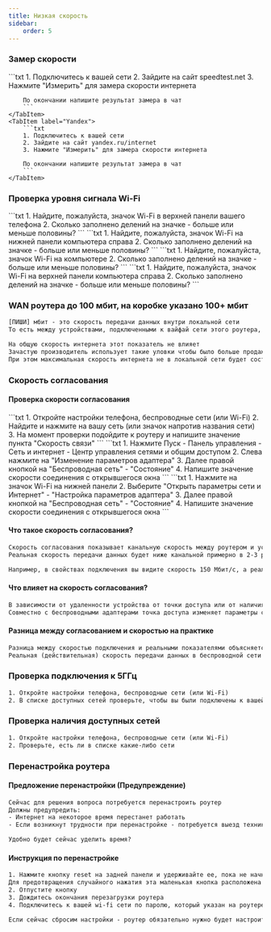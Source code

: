 ```yaml
---
title: Низкая скорость
sidebar:
    order: 5
---
```



### Замер скорости
<Tabs>
    <TabItem label="Speedtest">
        ```txt
        1. Подключитесь к вашей сети
        2. Зайдите на сайт speedtest.net
        3. Нажмите "Измерить" для замера скорости интернета

        По окончании напишите результат замера в чат
        ```
    </TabItem>
    <TabItem label="Yandex">
        ```txt
        1. Подключитесь к вашей сети
        2. Зайдите на сайт yandex.ru/internet
        3. Нажмите "Измерить" для замера скорости интернета

        По окончании напишите результат замера в чат
        ```
    </TabItem>
</Tabs>

### Проверка уровня сигнала Wi-Fi
<Tabs>
    <TabItem label="Android/iOS">
        ```txt
        1. Найдите, пожалуйста, значок Wi-Fi в верхней панели вашего телефона
        2. Сколько заполнено делений на значке - больше или меньше половины?
        ```
    </TabItem>
    <TabItem label="Windows">
        ```txt
        1. Найдите, пожалуйста, значок Wi-Fi на нижней панели компьютера справа
        2. Сколько заполнено делений на значке - больше или меньше половины?
        ```
    </TabItem>
    <TabItem label="Linux">
        ```txt
        1. Найдите, пожалуйста, значок Wi-Fi на компьютере
        2. Сколько заполнено делений на значке - больше или меньше половины?
        ```
    </TabItem>
    <TabItem label="Mac">
        ```txt
        1. Найдите, пожалуйста, значок Wi-Fi на верхней панели компьютера справа
        2. Сколько заполнено делений на значке - больше или меньше половины?
        ```
    </TabItem>
</Tabs>

### WAN роутера до 100 мбит, на коробке указано 100+ мбит
```txt
[ПИШИ] мбит - это скорость передачи данных внутри локальной сети
То есть между устройствами, подключенными к вайфай сети этого роутера, вы сможете передавать данные со скоростью до 300 мбит

На общую скорость интернета этот показатель не влияет
Зачастую производитель использует такие уловки чтобы было больше продаж
При этом максимальная скорость интернета не в локальной сети будет составлять 100мбит
```

### Скорость согласования
#### Проверка скорости согласования
<Tabs>
    <TabItem label="Android">
        ```txt
        1. Откройте настройки телефона, беспроводные сети (или Wi-Fi)
        2. Найдите и нажмите на вашу сеть (или значок напротив названия сети)
        3. На момент проверки подойдите к роутеру и напишите значение пункта "Скорость связи"
        ```
    </TabItem>
    <TabItem label="Windows">
        <Tabs>
            <TabItem label="Win7">
                ```txt
                1. Нажмите Пуск - Панель управления - Сеть и интернет - Центр управления сетями и общим доступом
                2. Слева нажмите на "Изменение параметров адаптера"
                3. Далее правой кнопкой на "Беспроводная сеть" - "Состояние"
                4. Напишите значение скорости соединения с открывшегося окна
                ```
            </TabItem>
            <TabItem label="Win8/10/11">
                ```txt
                1. Нажмите на значок Wi-Fi на нижней панели
                2. Выберите "Открыть параметры сети и Интернет" - "Настройка параметров адаптера"
                3. Далее правой кнопкой на "Беспроводная сеть" - "Состояние"
                4. Напишите значение скорости соединения с открывшегося окна
                ```
            </TabItem>
        </Tabs>
    </TabItem>
</Tabs>

#### Что такое скорость согласования?
```txt
Скорость согласования показывает канальную скорость между роутером и устройством, т.е. скорость подключения на физическом уровне
Реальная скорость передачи данных будет ниже канальной примерно в 2-3 раза

Например, в свойствах подключения вы видите скорость 150 Мбит/с, а реальная скорость передачи данных будет составлять около 60 — 70 Мбит/с
```

#### Что влияет на скорость согласования?
```txt
В зависимости от удаленности устройства от точки доступа или от наличия различных помех и препятствий будет изменяться теоретическая и, как следствие, реальная скорость передачи данных
Совместно с беспроводными адаптерами точка доступа изменяет параметры сигнала в зависимости от условий в радиоэфире (расстояние, наличие препятствий и помех, зашумленности радиоэфира и прочих факторов)
```

#### Разница между согласованием и скоростью на практике
```txt
Разница между скоростью подключения и реальными показателями объясняется прежде всего большим объемом служебных данных, потерями сетевых пакетов в беспроводной среде и затратами на повторную передачу
Реальная (действительная) скорость передачи данных в беспроводной сети зависит от настроек точки доступа, вашего оборудования, числа одновременно подключенных к ней устройств, препятствий на пути прохождения сигнала, наличия других беспроводных сетей и радиопомех в частотном диапазоне, в котором работает сеть, и других факторов
```

### Проверка подключения к 5ГГц
```txt
1. Откройте настройки телефона, беспроводные сети (или Wi-Fi)
2. В списке доступных сетей проверьте, чтобы вы были подключены к вашей сети с припиской 5G
```

### Проверка наличия доступных сетей
```txt
1. Откройте настройки телефона, беспроводные сети (или Wi-Fi)
2. Проверьте, есть ли в списке какие-либо сети
```

### Перенастройка роутера
#### Предложение перенастройки (Предупреждение)
```txt
Сейчас для решения вопроса потребуется перенастроить роутер
Должны предупредить:
- Интернет на некоторое время перестанет работать
- Если возникнут трудности при перенастройке - потребуется выезд техника

Удобно будет сейчас уделить время?
```

#### Инструкция по перенастройке
```txt
1. Нажмите кнопку reset на задней панели и удерживайте ее, пока не начнут мигать индикаторы. Это занимает около 10 секунд
Для предотвращения случайного нажатия эта маленькая кнопка расположена в углублении. Нажмите на нее с помощью стержня ручки, скрепки или зубочистки
2. Отпустите кнопку
3. Дождитесь окончания перезагрузки роутера
4. Подключитесь к вашей wi-fi сети по паролю, который указан на роутере

Если сейчас сбросим настройки - роутер обязательно нужно будет настроить заново, чтобы интернет появился```